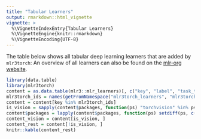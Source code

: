 ```yaml
---
title: "Tabular Learners"
output: rmarkdown::html_vignette
vignette: >
  %\VignetteIndexEntry{Tabular Learners}
  %\VignetteEngine{knitr::rmarkdown}
  %\VignetteEncoding{UTF-8}
---
```


The table below shows all tabular deep learning learners that are added by `mlr3torch`:
An overview of all learners can also be found on the [mlr-org website](https://mlr-org.com/learners.html).

```r
library(data.table)
library(mlr3torch)
content = as.data.table(mlr3::mlr_learners)[, c("key", "label", "task_type", "feature_types", "packages")]
mlr3torch_ids = names(getFromNamespace("mlr3torch_learners", "mlr3torch"))
content = content[key %in% mlr3torch_ids]
is_vision = sapply(content$packages, function(ps) "torchvision" %in% ps)
content$packages = lapply(content$packages, function(ps) setdiff(ps, c("mlr3torch", "torch", "mlr3")))
content_vision = content[is_vision, ]
content_rest = content[!is_vision, ]
knitr::kable(content_rest)
```
